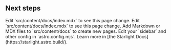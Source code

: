 
## Next steps

<CardGrid stagger>
	<Card title="Web3-101"(/guides/example) icon="pencil">
		Edit `src/content/docs/index.mdx` to see this page change.
	</Card>
	<Card title="Update content" icon="pencil">
		Edit `src/content/docs/index.mdx` to see this page change.
	</Card>
	<Card title="Add new content" icon="add-document">
		Add Markdown or MDX files to `src/content/docs` to create new pages.
	</Card>
	<Card title="Configure your site" icon="setting">
		Edit your `sidebar` and other config in `astro.config.mjs`.
	</Card>
	<Card title="Read the docs" icon="open-book">
		Learn more in [the Starlight Docs](https://starlight.astro.build/).
	</Card>
</CardGrid>
